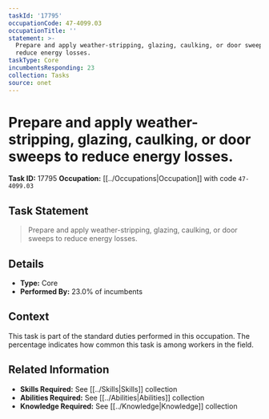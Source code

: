 ```yaml
---
taskId: '17795'
occupationCode: 47-4099.03
occupationTitle: ''
statement: >-
  Prepare and apply weather-stripping, glazing, caulking, or door sweeps to
  reduce energy losses.
taskType: Core
incumbentsResponding: 23
collection: Tasks
source: onet
---
```

# Prepare and apply weather-stripping, glazing, caulking, or door sweeps to reduce energy losses.

**Task ID:** 17795
**Occupation:** [[../Occupations|Occupation]] with code `47-4099.03`

## Task Statement

> Prepare and apply weather-stripping, glazing, caulking, or door sweeps to reduce energy losses.

## Details

- **Type:** Core
- **Performed By:** 23.0% of incumbents

## Context

This task is part of the standard duties performed in this occupation. The percentage indicates how common this task is among workers in the field.

## Related Information

- **Skills Required:** See [[../Skills|Skills]] collection
- **Abilities Required:** See [[../Abilities|Abilities]] collection
- **Knowledge Required:** See [[../Knowledge|Knowledge]] collection
